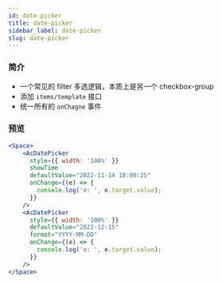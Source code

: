 ```yaml
---
id: date-picker
title: date-picker
sidebar_label: date-picker
slug: date-picker
---
```


### 简介
- 一个常见的 filter 多选逻辑，本质上是另一个 checkbox-group
- 添加 `items/template` 接口
- 统一所有的 `onChagne` 事件

### 预览
```jsx live
<Space>
    <AcDatePicker
      style={{ width: '100%' }}
      showTime
      defaultValue="2022-11-14 18:00:25"
      onChange={(e) => {
        console.log('e: ', e.target.value);
      }}
    />
    <AcDatePicker
      style={{ width: '100%' }}
      defaultValue="2022-12-15"
      format="YYYY-MM-DD"
      onChange={(e) => {
        console.log('e: ', e.target.value);
      }}
    />
</Space>
```